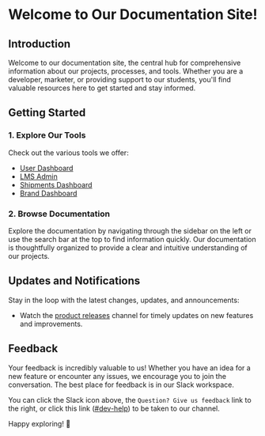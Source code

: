 # Welcome to Our Documentation Site!

## Introduction

Welcome to our documentation site, the central hub for comprehensive information about our projects, processes, and tools. Whether you are a developer, marketer, or providing support to our students, you'll find valuable resources here to get started and stay informed.

## Getting Started

### 1. Explore Our Tools

Check out the various tools we offer:

- [User Dashboard](https://prd-xms-api.combinedcuriosity.io/admin/users/)
- [LMS Admin](https://prd-xms-api.combinedcuriosity.io/lms/resources/)
- [Shipments Dashboard](https://prd-xms-api.combinedcuriosity.io/admin/shipping/)
- [Brand Dashboard](https://prd-xms-api.combinedcuriosity.io/admin/brands/)

### 2. Browse Documentation

Explore the documentation by navigating through the sidebar on the left or use the search bar at the top to find information quickly. Our documentation is thoughtfully organized to provide a clear and intuitive understanding of our projects.

## Updates and Notifications

Stay in the loop with the latest changes, updates, and announcements:

- Watch the [product releases](https://combinedcuriosity.slack.com/archives/C043FAB9196) channel for timely updates on new features and improvements.

## Feedback

Your feedback is incredibly valuable to us! Whether you have an idea for a new feature or encounter any issues, we encourage you to join the conversation. The best place for feedback is in our Slack workspace.

You can click the Slack icon above, the `Question? Give us feedback` link to the right, or click this link ([#dev-help](https://combinedcuriosity.slack.com/archives/C042JJE86AH)) to be taken to our channel.

Happy exploring! 🚀
